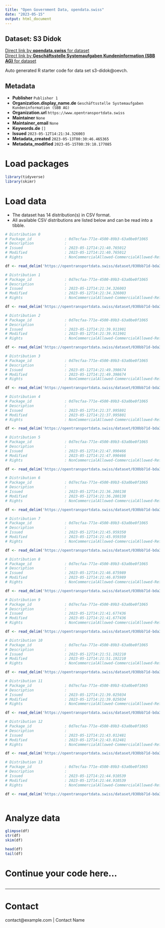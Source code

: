 ```yaml
---
title: "Open Government Data, opendata.swiss"
date: "2023-05-15"
output: html_document
---
```


## Dataset: S3 Didok



[Direct link by **opendata.swiss** for dataset](https://opendata.swiss/de/dataset/s3-didok)<br>
[Direct link by **Geschäftsstelle Systemaufgaben Kundeninformation (SBB AG)** for dataset](https://opentransportdata.swiss/dataset/s3-didok)

Auto generated R starter code for data set s3-didok@oevch.

## Metadata

- **Publisher** `Publisher 1`
- **Organization.display_name.de** `Geschäftsstelle Systemaufgaben Kundeninformation (SBB AG)`
- **Organization.url** `https://www.opentransportdata.swiss`
- **Maintainer** `None`
- **Maintainer_email** `None`
- **Keywords.de** `[]`
- **Issued** `2023-05-12T14:21:34.326003`
- **Metadata_created** `2023-05-13T00:30:46.465365`
- **Metadata_modified** `2023-05-15T00:39:10.177085`


# Load packages

```r

library(tidyverse)
library(skimr)

```

# Load data

-   The dataset has 14 distribution(s) in CSV format.
-   All available CSV distributions are listed below and can be read into a tibble.

```r

# Distribution 0
# Package_id               : 0d7ecfaa-771e-4500-89b3-63a0be0f1065
# Description              : 
# Issued                   : 2023-05-12T14:21:40.765012
# Modified                 : 2023-05-12T14:21:40.765012
# Rights                   : NonCommercialAllowed-CommercialAllowed-ReferenceRequired

df <- read_delim('https://opentransportdata.swiss/dataset/030bb71d-bda3-40eb-8209-6b12c82aea9a/resource/1bb0da24-0068-4791-a1db-7875ab248439/download/prm_info_desks.csv')

# Distribution 1
# Package_id               : 0d7ecfaa-771e-4500-89b3-63a0be0f1065
# Description              : 
# Issued                   : 2023-05-12T14:21:34.326003
# Modified                 : 2023-05-12T14:21:34.326003
# Rights                   : NonCommercialAllowed-CommercialAllowed-ReferenceRequired

df <- read_delim('https://opentransportdata.swiss/dataset/030bb71d-bda3-40eb-8209-6b12c82aea9a/resource/f6494d27-2c13-4706-9fdd-5f0e1d36c1d8/download/dienststellen_actualdate.csv')

# Distribution 2
# Package_id               : 0d7ecfaa-771e-4500-89b3-63a0be0f1065
# Description              : 
# Issued                   : 2023-05-12T14:21:39.911901
# Modified                 : 2023-05-12T14:21:39.911901
# Rights                   : NonCommercialAllowed-CommercialAllowed-ReferenceRequired

df <- read_delim('https://opentransportdata.swiss/dataset/030bb71d-bda3-40eb-8209-6b12c82aea9a/resource/9ad8b06d-e7e3-45b5-adf9-d6f62ad2097b/download/prm_connections.csv')

# Distribution 3
# Package_id               : 0d7ecfaa-771e-4500-89b3-63a0be0f1065
# Description              : 
# Issued                   : 2023-05-12T14:21:49.398674
# Modified                 : 2023-05-12T14:21:49.398674
# Rights                   : NonCommercialAllowed-CommercialAllowed-ReferenceRequired

df <- read_delim('https://opentransportdata.swiss/dataset/030bb71d-bda3-40eb-8209-6b12c82aea9a/resource/bce2c4b7-783c-4387-b422-2ded5ed79468/download/verkehrspunktelemente_actualdate.csv')

# Distribution 4
# Package_id               : 0d7ecfaa-771e-4500-89b3-63a0be0f1065
# Description              : 
# Issued                   : 2023-05-12T14:21:37.995801
# Modified                 : 2023-05-12T14:21:37.995801
# Rights                   : NonCommercialAllowed-CommercialAllowed-ReferenceRequired

df <- read_delim('https://opentransportdata.swiss/dataset/030bb71d-bda3-40eb-8209-6b12c82aea9a/resource/dbb2404d-de51-430d-ab50-90022b9cc011/download/dienststellen_future_timetable.csv')

# Distribution 5
# Package_id               : 0d7ecfaa-771e-4500-89b3-63a0be0f1065
# Description              : 
# Issued                   : 2023-05-12T14:21:47.990466
# Modified                 : 2023-05-12T14:21:47.990466
# Rights                   : NonCommercialAllowed-CommercialAllowed-ReferenceRequired

df <- read_delim('https://opentransportdata.swiss/dataset/030bb71d-bda3-40eb-8209-6b12c82aea9a/resource/198f5731-4182-4e6e-8db0-079622ad92b5/download/prm_toilets.csv')

# Distribution 6
# Package_id               : 0d7ecfaa-771e-4500-89b3-63a0be0f1065
# Description              : 
# Issued                   : 2023-05-12T14:21:36.280138
# Modified                 : 2023-05-12T14:21:36.280138
# Rights                   : NonCommercialAllowed-CommercialAllowed-ReferenceRequired

df <- read_delim('https://opentransportdata.swiss/dataset/030bb71d-bda3-40eb-8209-6b12c82aea9a/resource/6f7d33f6-fd59-40a3-995e-d04b8dfb18df/download/dienststellen_full.csv')

# Distribution 7
# Package_id               : 0d7ecfaa-771e-4500-89b3-63a0be0f1065
# Description              : 
# Issued                   : 2023-05-12T14:21:45.959350
# Modified                 : 2023-05-12T14:21:45.959350
# Rights                   : NonCommercialAllowed-CommercialAllowed-ReferenceRequired

df <- read_delim('https://opentransportdata.swiss/dataset/030bb71d-bda3-40eb-8209-6b12c82aea9a/resource/80ccb720-a9c1-4396-982d-bed35f2ce279/download/prm_stop_places.csv')

# Distribution 8
# Package_id               : 0d7ecfaa-771e-4500-89b3-63a0be0f1065
# Description              : 
# Issued                   : 2023-05-12T14:21:46.875989
# Modified                 : 2023-05-12T14:21:46.875989
# Rights                   : NonCommercialAllowed-CommercialAllowed-ReferenceRequired

df <- read_delim('https://opentransportdata.swiss/dataset/030bb71d-bda3-40eb-8209-6b12c82aea9a/resource/19d00878-086d-4e80-8024-7da25e0b4794/download/prm_ticket_counters.csv')

# Distribution 9
# Package_id               : 0d7ecfaa-771e-4500-89b3-63a0be0f1065
# Description              : 
# Issued                   : 2023-05-12T14:21:41.677436
# Modified                 : 2023-05-12T14:21:41.677436
# Rights                   : NonCommercialAllowed-CommercialAllowed-ReferenceRequired

df <- read_delim('https://opentransportdata.swiss/dataset/030bb71d-bda3-40eb-8209-6b12c82aea9a/resource/57070437-32c7-4255-9583-e682f1b2ab03/download/prm_parking_lots.csv')

# Distribution 10
# Package_id               : 0d7ecfaa-771e-4500-89b3-63a0be0f1065
# Description              : 
# Issued                   : 2023-05-12T14:21:51.192210
# Modified                 : 2023-05-12T14:21:51.192210
# Rights                   : NonCommercialAllowed-CommercialAllowed-ReferenceRequired

df <- read_delim('https://opentransportdata.swiss/dataset/030bb71d-bda3-40eb-8209-6b12c82aea9a/resource/b34cfea8-9673-4ea6-8639-793ce720526d/download/verkehrspunktelemente_full.csv')

# Distribution 11
# Package_id               : 0d7ecfaa-771e-4500-89b3-63a0be0f1065
# Description              : 
# Issued                   : 2023-05-12T14:21:39.025034
# Modified                 : 2023-05-12T14:21:39.025034
# Rights                   : NonCommercialAllowed-CommercialAllowed-ReferenceRequired

df <- read_delim('https://opentransportdata.swiss/dataset/030bb71d-bda3-40eb-8209-6b12c82aea9a/resource/797a4dac-0f99-4227-8de7-2e44569a55a1/download/go-liste.csv')

# Distribution 12
# Package_id               : 0d7ecfaa-771e-4500-89b3-63a0be0f1065
# Description              : 
# Issued                   : 2023-05-12T14:21:43.012481
# Modified                 : 2023-05-12T14:21:43.012481
# Rights                   : NonCommercialAllowed-CommercialAllowed-ReferenceRequired

df <- read_delim('https://opentransportdata.swiss/dataset/030bb71d-bda3-40eb-8209-6b12c82aea9a/resource/e903e4a4-d14b-4e25-96a3-15bdf0031ff6/download/prm_platforms.csv')

# Distribution 13
# Package_id               : 0d7ecfaa-771e-4500-89b3-63a0be0f1065
# Description              : 
# Issued                   : 2023-05-12T14:21:44.910539
# Modified                 : 2023-05-12T14:21:44.910539
# Rights                   : NonCommercialAllowed-CommercialAllowed-ReferenceRequired

df <- read_delim('https://opentransportdata.swiss/dataset/030bb71d-bda3-40eb-8209-6b12c82aea9a/resource/fb3b7321-16ab-4bb8-9ece-32cbd2545633/download/prm_reference_points.csv')



```

# Analyze data

```r

glimpse(df)
str(df)
skim(df)

head(df)
tail(df)

```

# Continue your code here...

```r

```

------------------------------------------------------------------------

# Contact

contact@example.com | Contact Name

